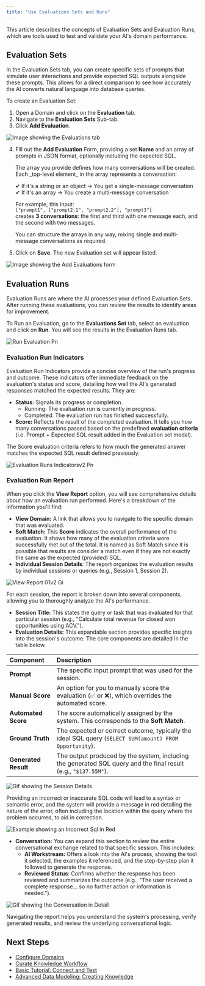 ```yaml
---
title: "Use Evaluations Sets and Runs"
---
```


This article describes the concepts of Evaluation Sets and Evaluation Runs, which are tools used to test and validate your AI's domain performance.

## Evaluation Sets

In the Evaluation Sets tab, you can create specific sets of prompts that simulate user interactions and provide expected SQL outputs alongside these prompts. This allows for a direct comparison to see how accurately the AI converts natural language into database queries.

To create an Evaluation Set:

1. Open a Domain and click on the **Evaluation** tab.
2. Navigate to the **Evaluation Sets** Sub-tab.
3. Click **Add Evaluation**.

![Image showing the Evaluations tab](/images/add-evaluation.png)

4. Fill out the **Add Evaluation** Form, providing a set **Name** and an array of prompts in JSON format, optionally including the expected SQL.

   <Tip>
     The array you provide defines how many conversations will be created. Each _top-level element_ in the array represents a conversation:

     ✔ If it's a string or an object → You get a single-message conversation\
     ✔ If it's an array → You create a multi-message conversation

     For example, this input:\
     `["prompt1", ["prompt2.1", "prompt2.2"], "prompt3"]`\
     creates **3 conversations**: the first and third with one message each, and the second with two messages.

     You can structure the arrays in any way, mixing single and multi-message conversations as required.
   </Tip>
5. Click on **Save**. The new Evaluation set will appear listed.

![Image showing the Add Evaluations form](/images/add-evaluation-form.png)

## Evaluation Runs

Evaluation Runs are where the AI processes your defined Evaluation Sets. After running these evaluations, you can review the results to identify areas for improvement.

To Run an Evaluation, go to the **Evaluations Set** tab, select an evaluation and click on **Run**. You will see the results in the Evaluation Runs tab.

![Run Evaluation Pn](/images/run-evaluation.png)

### Evaluation Run Indicators

Evaluation Run Indicators provide a concise overview of the run's progress and outcome. These indicators offer immediate feedback on the evaluation's status and score, detailing how well the AI's generated responses matched the expected results. They are:

- **Status:** Signals its progress or completion.
  - Running: The evaluation run is currently in progress.
  - Completed: The evaluation run has finished successfully.
- **Score:** Reflects the result of the completed evaluation. It tells you how many conversations passed based on the predefined **evaluation criteria** (i.e. Prompt \+ Expected SQL result added in the Evaluation set modal).

<Tip>
  The Score evaluation criteria refers to how much the generated answer matches the expected SQL result defined previously.
</Tip>

![Evaluation Runs Indicatorsv2 Pn](/images/evaluation-runs-indicatorsv2.png)

### Evaluation Run Report

When you click the **View Report** option, you will see comprehensive details about how an evaluation run performed. Here's a breakdown of the information you'll find:

- **View Domain:** A link that allows you to navigate to the specific domain that was evaluated.
- **Soft Match:** This **Score** indicates the overall performance of the evaluation. It shows how many of the evaluation criteria were successfully met out of the total. It is named as Soft Match since it is possible that results are consider a match even if they are not exactly the same as the expected (provided) SQL.
- **Individual Session Details**: The report organizes the evaluation results by individual sessions or queries (e.g., Session 1, Session 2).

![View Report 01v2 Gi](/images/view-report-01v2.gif)

For each session, the report is broken down into several components, allowing you to thoroughly analyze the AI's performance.

- **Session Title:** This states the query or task that was evaluated for that particular session (e.g., "Calculate total revenue for closed won opportunities using ACV.").
- **Evaluation Details:** This expandable section provides specific insights into the session's outcome. The core components are detailed in the table below.

| Component            | Description                                                                                                     |
| :------------------- | :-------------------------------------------------------------------------------------------------------------- |
| **Prompt**           | The specific input prompt that was used for the session.                                                        |
| **Manual Score**     | An option for you to manually score the evaluation (✅ or ❌), which overrides the automated score.               |
| **Automated Score**  | The score automatically assigned by the system. This corresponds to the **Soft Match**.                         |
| **Ground Truth**     | The expected or correct outcome, typically the ideal SQL query (`SELECT SUM(amount) FROM Opportunity`).         |
| **Generated Result** | The output produced by the system, including the generated SQL query and the final result (e.g., `"$137.55M"`). |

![Gif showing the Session Details](/images/session-details.gif)

<Warning>
  Providing an incorrect or inaccurate SQL code will lead to a syntax or semantic error, and the system will provide a message in red detailing the nature of the error, often including the location within the query where the problem occurred, to aid in correction.

  ![Example showing an Incorrect Sql in Red](/images/incorrect-sql-example.png)
</Warning>

- **Conversation:** You can expand this section to review the entire conversational exchange related to that specific session. This includes:
  - **AI Workstream:** Offers a look into the AI's process, showing the tool it selected, the examples it referenced, and the step-by-step plan it followed to generate the response.
  - **Reviewed Status**: Confirms whether the response has been reviewed and summarizes the outcome (e.g., "The user received a complete response... so no further action or information is needed.").

![Gif showing the Conversation in Detail](/images/conversation-detailed.gif)

Navigating the report helps you understand the system's processing, verify generated results, and review the underlying conversational logic.

## Next Steps

- [Configure Domains](/improve-wisdom-ai-responses/configure-domains)
- [Curate Knowledge Workflow](/improve-wisdom-ai-responses/curate-knowledge-workflow)
- [Basic Tutorial: Connect and Test](/setting-up-wisdom-ai/basic-tutorial-connect-and-test)
- [Advanced Data Modeling: Creating Knowledge](/setting-up-wisdom-ai/advanced-data-modeling-creating-knowledge)